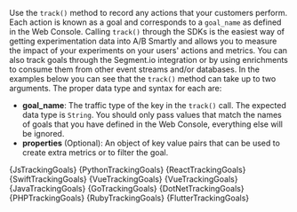 

Use the `track()` method to record any actions that your customers perform.
Each action is known as a goal and corresponds to a `goal_name` as defined in
the Web Console. Calling `track()` through the SDKs is the easiest way of
getting experimentation data into A/B Smartly and allows you to measure the
impact of your experiments on your users' actions and metrics. You can also
track goals through the Segment.io integration or by using enrichments to
consume them from other event streams and/or databases. In the examples below
you can see that the `track()` method can take up to two arguments. The proper
data type and syntax for each are:

- **goal_name**: The traffic type of the key in the `track()` call. The expected
  data type is `String`. You should only pass values that match the names of goals
  that you have defined in the Web Console, everything else will be ignored.
- **properties** (Optional): An object of key value pairs that can be used to
  create extra metrics or to filter the goal.

<Tabs groupId="language">

<TabItem value="js" label="Javascript">
  <CodeBlock language="js">{JsTrackingGoals}</CodeBlock>
</TabItem>

<TabItem value="python" label="Python3">
  <CodeBlock language="py">{PythonTrackingGoals}</CodeBlock>
</TabItem>

<TabItem value="react" label="React">
  <CodeBlock language="jsx">{ReactTrackingGoals}</CodeBlock>
</TabItem>

<TabItem value="swift" label="Swift">
  <CodeBlock language="swift">{SwiftTrackingGoals}</CodeBlock>
</TabItem>

<TabItem value="vue" label="Vue2">
  <CodeBlock language="js">{VueTrackingGoals}</CodeBlock>
</TabItem>

<TabItem value="vue3" label="Vue3">
  <CodeBlock language="js">{VueTrackingGoals}</CodeBlock>
</TabItem>

<TabItem value="java" label="Java">
  <CodeBlock language="java">{JavaTrackingGoals}</CodeBlock>
</TabItem>

<TabItem value="go" label="Go">
  <CodeBlock language="go">{GoTrackingGoals}</CodeBlock>
</TabItem>

<TabItem value="dotnet" label=".NET">
  <CodeBlock language="csharp">{DotNetTrackingGoals}</CodeBlock>
</TabItem>

<TabItem value="php" label="PHP">
  <CodeBlock language="php">{PHPTrackingGoals}</CodeBlock>
</TabItem>

<TabItem value="ruby" label="Ruby">
  <CodeBlock language="ruby">{RubyTrackingGoals}</CodeBlock>
</TabItem>

<TabItem value="flutter" label="Flutter/Dart">
  <CodeBlock language="dart">{FlutterTrackingGoals}</CodeBlock>
</TabItem>

</Tabs>
